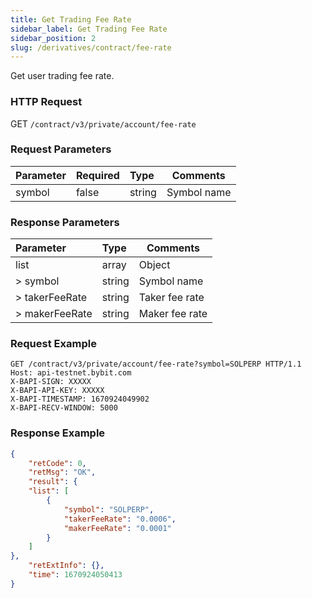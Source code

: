 ```yaml
---
title: Get Trading Fee Rate
sidebar_label: Get Trading Fee Rate
sidebar_position: 2
slug: /derivatives/contract/fee-rate
---
```


Get user trading fee rate.

### HTTP Request
GET `/contract/v3/private/account/fee-rate`

### Request Parameters
| Parameter | Required | Type | Comments|
|:----- |:-------|:-----|------ |
|symbol |false |string |Symbol name|

### Response Parameters
| Parameter | Type | Comments|
|:----- |:-----|------ |
|list |array |Object |
|> symbol |string |Symbol name |
|> takerFeeRate |string |Taker fee rate |
|> makerFeeRate |string |Maker fee rate |

### Request Example

```http
GET /contract/v3/private/account/fee-rate?symbol=SOLPERP HTTP/1.1
Host: api-testnet.bybit.com
X-BAPI-SIGN: XXXXX
X-BAPI-API-KEY: XXXXX
X-BAPI-TIMESTAMP: 1670924049902
X-BAPI-RECV-WINDOW: 5000
```

### Response Example

```json
{
    "retCode": 0,
    "retMsg": "OK",
    "result": {
    "list": [
        {
            "symbol": "SOLPERP",
            "takerFeeRate": "0.0006",
            "makerFeeRate": "0.0001"
        }
    ]
},
    "retExtInfo": {},
    "time": 1670924050413
}
```